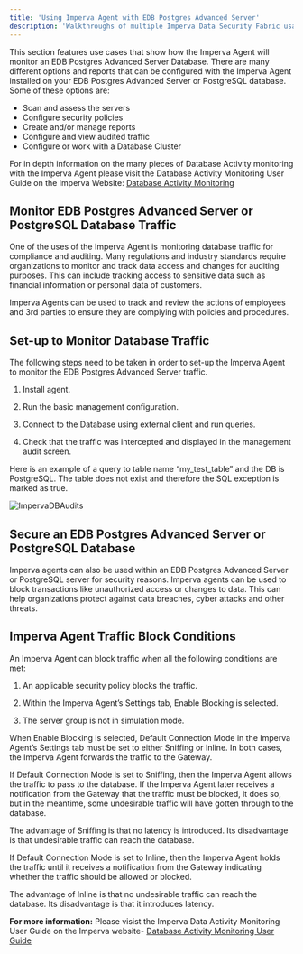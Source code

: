 ```yaml
---
title: 'Using Imperva Agent with EDB Postgres Advanced Server'
description: 'Walkthroughs of multiple Imperva Data Security Fabric usage scenarios'
---
```


This section features use cases that show how the Imperva Agent will monitor an EDB Postgres Advanced Server Database.  There are many different options and reports that can be configured with the Imperva Agent installed on your EDB Postgres Advanced Server or PostgreSQL database.  
Some of these options are: 
- Scan and assess the servers 
- Configure security policies 
- Create and/or manage reports
- Configure and view audited traffic
- Configure or work with a Database Cluster   

For in depth information on the many pieces of Database Activity monitoring with the Imperva Agent please visit the Database Activity Monitoring User Guide on the Imperva Website: [Database Activity Monitoring](https://docs.imperva.com/bundle/v14.9-database-activity-monitoring-user-guide/page/70414.htm)

## Monitor EDB Postgres Advanced Server or PostgreSQL Database Traffic

One of the uses of the Imperva Agent is monitoring database traffic for compliance and auditing. Many regulations and industry standards require organizations to monitor and track data access and changes for auditing purposes. This can include tracking access to sensitive data such as financial information or personal data of customers.

Imperva Agents can be used to track and review the actions of employees and 3rd parties to ensure they are complying with policies and procedures.

## Set-up to Monitor Database Traffic

The following steps need to be taken in order to set-up the Imperva Agent to monitor the EDB Postgres Advanced Server traffic.

1. Install agent.

2. Run the basic management configuration. 

3. Connect to the Database using external client and run queries.

4. Check that the traffic was intercepted and displayed in the management audit screen.

Here is an example of a query to table name “my_test_table” and the DB is PostgreSQL. The table does not exist and therefore the SQL exception is marked as true.

   ![ImpervaDBAudits](Images/ImpervaDBAudits.png)

## Secure an EDB Postgres Advanced Server or PostgreSQL Database

Imperva agents can also be used within an EDB Postgres Advanced Server or PostgreSQL server for security reasons.  Imperva agents can be used to block transactions like unauthorized access or changes to data. This can help organizations protect against data breaches, cyber attacks and other threats.

## Imperva Agent Traffic Block Conditions

An Imperva Agent can block traffic when all the following conditions are met:

1. An applicable security policy blocks the traffic.

2. Within the Imperva Agent’s Settings tab, Enable Blocking is selected.

3. The server group is not in simulation mode.

When Enable Blocking is selected, Default Connection Mode in the Imperva Agent’s Settings tab must be set to either Sniffing or Inline. In both cases, the Imperva Agent forwards the traffic to the Gateway.

If Default Connection Mode is set to Sniffing, then the Imperva Agent allows the traffic to pass to the database. If the Imperva Agent later receives a notification from the Gateway that the traffic must be blocked, it does so, but in the meantime, some undesirable traffic will have gotten through to the database.

The advantage of Sniffing is that no latency is introduced. Its disadvantage is that undesirable traffic can reach the database.

If Default Connection Mode is set to Inline, then the Imperva Agent holds the traffic until it receives a notification from the Gateway indicating whether the traffic should be allowed or blocked.

The advantage of Inline is that no undesirable traffic can reach the database. Its disadvantage is that it introduces latency.

**For more information:** Please visist the Imperva Data Activity Monitoring User Guide on the Imperva website- [Database Activity Monitoring User Guide](https://docs.imperva.com/bundle/v14.10-database-activity-monitoring-user-guide/page/70414.htm)

